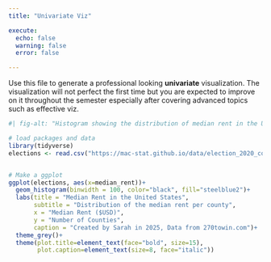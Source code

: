 ```yaml
---
title: "Univariate Viz"

execute: 
  echo: false
  warning: false
  error: false

---
```


Use this file to generate a professional looking **univariate** visualization. The visualization will not perfect the first time but you are expected to improve on it throughout the semester especially after covering advanced topics such as effective viz.

```r
#| fig-alt: "Histogram showing the distribution of median rent in the US county."

# load packages and data
library(tidyverse)
elections <- read.csv("https://mac-stat.github.io/data/election_2020_county.csv")


# Make a ggplot
ggplot(elections, aes(x=median_rent))+
  geom_histogram(binwidth = 100, color="black", fill="steelblue2")+
  labs(title = "Median Rent in the United States",
       subtitle = "Distribution of the median rent per county",
       x = "Median Rent ($USD)",
       y = "Number of Counties",
       caption = "Created by Sarah in 2025, Data from 270towin.com")+
  theme_grey()+
  theme(plot.title=element_text(face="bold", size=15),
        plot.caption=element_text(size=8, face="italic"))


```

